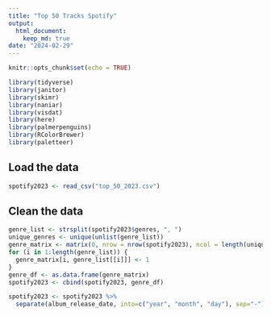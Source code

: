 ```yaml
---
title: "Top 50 Tracks Spotify"
output: 
  html_document: 
    keep_md: true
date: "2024-02-29"
---
```


```r
knitr::opts_chunk$set(echo = TRUE)
```

```r
library(tidyverse)
library(janitor)
library(skimr)
library(naniar)
library(visdat)
library(here)
library(palmerpenguins)
library(RColorBrewer)
library(paletteer)
``` 

## Load the data
```r
spotify2023 <- read_csv("top_50_2023.csv")
```

## Clean the data
```r
genre_list <- strsplit(spotify2023$genres, ", ")
unique_genres <- unique(unlist(genre_list))
genre_matrix <- matrix(0, nrow = nrow(spotify2023), ncol = length(unique_genres), dimnames = list(NULL, unique_genres))
for (i in 1:length(genre_list)) {
  genre_matrix[i, genre_list[[i]]] <- 1
}
genre_df <- as.data.frame(genre_matrix)
spotify2023 <- cbind(spotify2023, genre_df)
```

```r
spotify2023 <- spotify2023 %>% 
  separate(album_release_date, into=c("year", "month", "day"), sep="-")
```




